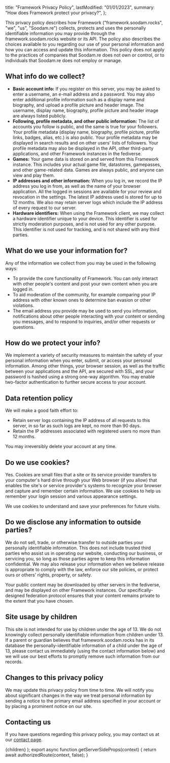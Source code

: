 
  title: "Framework Privacy Policy",
  lastModified: "01/01/2023",
  summary: "How does Framework protect your privacy?",
};

This privacy policy describes how Framework ("framework.soodam.rocks", "we", "us", "Soodam.re") collects,
protects and uses the personally identifiable information you may provide through the
framework.soodam.rocks website or its API. The policy also describes the choices available to you
regarding our use of your personal information and how you can access and update this information. This policy
does not apply to the practices of companies that Soodam.re does not own or control, or to
individuals that Soodam.re does not employ or manage.

## What info do we collect?

- **Basic account info:** If you register on this server, you may be asked to enter a username, an e-mail address and a
  password. You may also enter additional profile information such as a display name and biography,
  and upload a profile picture and header image. The username, display name, biography, profile
  picture and header image are always listed publicly.
- **Following, profile metadata, and other public information:** The list of accounts you follow is public, and
  the same is true for your followers. Your profile metadata (display name, biography, profile picture,
  profile links, badges, alias, etc.) is also public. Your profile metadata may be displayed in search
  results and on other users' lists of followers. Your profile metadata may also be displayed in the
  API, other third-party applications, and other Framework instances in the fediverse.
- **Games:** Your game data is stored on and served from this Framework instance. This includes your
  actual game file, datastores, gamepasses, and other game-related data. Games are always public,
  and anyone can view and play them.
- **IP addresses and other information:** When you log in, we record the IP address you log in from,
  as well as the name of your browser application. All the logged in sessions are available for your
  review and revocation in the settings. The latest IP address used is stored for up to 12 months.
  We also may retain server logs which include the IP address of every request to our server.
- **Hardware identifiers:** When using the Framework client, we may collect a hardware identifier
  unique to your device. This identifier is used for strictly moderation purposes, and is not used
  for any other purpose. This identifier is not used for tracking, and is not shared with any third
  parties.

## What do we use your information for?

Any of the information we collect from you may be used in the following ways:

- To provide the core functionality of Framework. You can only interact with other people's content
  and post your own content when you are logged in.
- To aid moderation of the community, for example comparing your IP address with other known ones to
  determine ban evasion or other violations.
- The email address you provide may be used to send you information, notifications about other people
  interacting with your content or sending you messages, and to respond to inquiries, and/or other
  requests or questions.

## How do we protect your info?

We implement a variety of security measures to maintain the safety of your personal information
when you enter, submit, or access your personal information. Among other things, your browser session,
as well as the traffic between your applications and the API, are secured with SSL, and your password
is hashed using a strong one-way algorithm. You may enable two-factor authentication to further secure
access to your account.

## Data retention policy

We will make a good faith effort to:

- Retain server logs containing the IP address of all requests to this server, in so far as such logs
  are kept, no more than 90 days.
- Retain the IP addresses associated with registered users no more than 12 months.

You may irreversibly delete your account at any time.

## Do we use cookies?

Yes. Cookies are small files that a site or its service provider transfers to your computer's hard
drive through your Web browser (if you allow) that enables the site's or service provider's systems
to recognize your browser and capture and remember certain information. We use cookies to help us
remember your login session and various appearance settings.

We use cookies to understand and save your preferences for future visits.

## Do we disclose any information to outside parties?

We do not sell, trade, or otherwise transfer to outside parties your personally identifiable
information. This does not include trusted third parties who assist us in operating our website,
conducting our business, or servicing you, so long as those parties agree to keep this information
confidential. We may also release your information when we believe release is appropriate to comply
with the law, enforce our site policies, or protect ours or others' rights, property, or safety.

Your public content may be downloaded by other servers in the fediverse, and may be displayed on
other Framework instances. Our specifically-designed federation protocol ensures that your content
remains private to the extent that you have chosen.

## Site usage by children

This site is not intended for use by children under the age of 13. We do not knowingly collect
personally identifiable information from children under 13. If a parent or guardian believes that
framework.soodam.rocks has in its database the personally-identifiable information of a child under
the age of 13, please contact us immediately (using the contact information below) and we will use
our best efforts to promptly remove such information from our records.

## Changes to this privacy policy

We may update this privacy policy from time to time. We will notify you about significant changes
in the way we treat personal information by sending a notice to the primary email address specified
in your account or by placing a prominent notice on our site.

## Contacting us

If you have questions regarding this privacy policy, you may contact us at our [contact page](/support).

  <DocWrapper meta={meta}>{children}</DocWrapper>
);
export async function getServerSideProps(context) {
  return await authorizedRoute(context, false);
}
